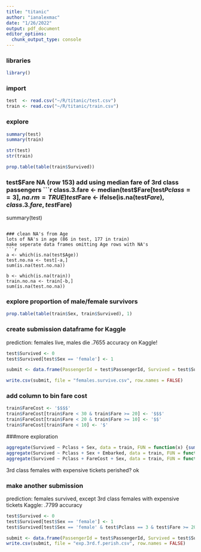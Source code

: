 ```yaml
---
title: "titanic"
author: "ianalexmac"
date: "1/26/2022"
output: pdf_document
editor_options: 
  chunk_output_type: console
---
```



### libraries
```r
library()

```

### import
```r
test  <- read.csv("~/R/titanic/test.csv")
train <- read.csv("~/R/titanic/train.csv")

```

### explore
```r
summary(test)
summary(train)

str(test)
str(train)

prop.table(table(train$Survived))
```

### test$Fare NA (row 153)
add using median fare of 3rd class passengers
```r
class.3.fare <- median(test$Fare[test$Pclass == 3], na.rm = TRUE)
test$Fare <- ifelse(is.na(test$Fare), class.3.fare, test$Fare)

summary(test)
```

### clean NA's from Age
lots of NA's in age (86 in test, 177 in train)
make seperate data frames omitting Age rows with NA's
```r
a <- which(is.na(test$Age))
test.no.na <- test[-a,]
sum(is.na(test.no.na))

b <- which(is.na(train))
train.no.na <- train[-b,]
sum(is.na(test.no.na))

```

### explore proportion of male/female survivors
```r
prop.table(table(train$Sex, train$Survived), 1)

```


### create submission dataframe for Kaggle
prediction: females live, males die
.7655 accuracy on Kaggle!
```r
test$Survived <- 0
test$Survived[test$Sex == 'female'] <- 1

submit <- data.frame(PassengerId = test$PassengerId, Survived = test$Survived)

write.csv(submit, file = "females.survive.csv", row.names = FALSE)

```

### add column to bin fare cost
```r
train$FareCost <- '$$$$'
train$FareCost[train$Fare < 30 & train$Fare >= 20] <- '$$$'
train$FareCost[train$Fare < 20 & train$Fare >= 10] <- '$$'
train$FareCost[train$Fare < 10] <- '$'

```


###more exploration
```r
aggregate(Survived ~ Pclass + Sex, data = train, FUN = function(x) {sum(x)/length(x)})
aggregate(Survived ~ Pclass + Sex + Embarked, data = train, FUN = function(x) {sum(x)/length(x)})
aggregate(Survived ~ Pclass + FareCost + Sex, data = train, FUN = function(x) {sum(x)/length(x)})

```
3rd class females with expensive tickets perished? ok


### make another submission
prediction: females survived, except 3rd class females with expensive tickets
Kaggle: .7799 accuracy
```r
test$Survived <- 0
test$Survived[test$Sex == 'female'] <- 1
test$Survived[test$Sex == 'female' & test$Pclass == 3 & test$Fare >= 20] <- 0

submit <- data.frame(PassengerId = test$PassengerId, Survived = test$Survived)
write.csv(submit, file = "exp.3rd.f.perish.csv", row.names = FALSE)

```
